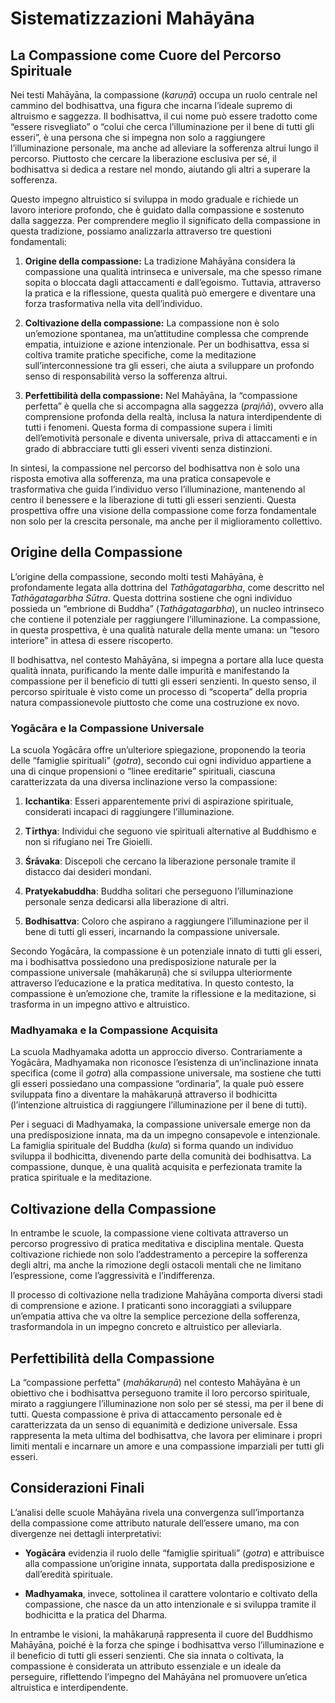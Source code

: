 # Sistematizzazioni Mahāyāna {#sec-compassione-mahayana}

## La Compassione come Cuore del Percorso Spirituale  

Nei testi Mahāyāna, la compassione (*karuṇā*) occupa un ruolo centrale nel cammino del bodhisattva, una figura che incarna l'ideale supremo di altruismo e saggezza. Il bodhisattva, il cui nome può essere tradotto come "essere risvegliato" o "colui che cerca l'illuminazione per il bene di tutti gli esseri", è una persona che si impegna non solo a raggiungere l'illuminazione personale, ma anche ad alleviare la sofferenza altrui lungo il percorso. Piuttosto che cercare la liberazione esclusiva per sé, il bodhisattva si dedica a restare nel mondo, aiutando gli altri a superare la sofferenza.  

Questo impegno altruistico si sviluppa in modo graduale e richiede un lavoro interiore profondo, che è guidato dalla compassione e sostenuto dalla saggezza. Per comprendere meglio il significato della compassione in questa tradizione, possiamo analizzarla attraverso tre questioni fondamentali:  

1. **Origine della compassione:** La tradizione Mahāyāna considera la compassione una qualità intrinseca e universale, ma che spesso rimane sopita o bloccata dagli attaccamenti e dall’egoismo. Tuttavia, attraverso la pratica e la riflessione, questa qualità può emergere e diventare una forza trasformativa nella vita dell'individuo.  

2. **Coltivazione della compassione:** La compassione non è solo un'emozione spontanea, ma un'attitudine complessa che comprende empatia, intuizione e azione intenzionale. Per un bodhisattva, essa si coltiva tramite pratiche specifiche, come la meditazione sull’interconnessione tra gli esseri, che aiuta a sviluppare un profondo senso di responsabilità verso la sofferenza altrui.  

3. **Perfettibilità della compassione:** Nel Mahāyāna, la "compassione perfetta" è quella che si accompagna alla saggezza (*prajñā*), ovvero alla comprensione profonda della realtà, inclusa la natura interdipendente di tutti i fenomeni. Questa forma di compassione supera i limiti dell'emotività personale e diventa universale, priva di attaccamenti e in grado di abbracciare tutti gli esseri viventi senza distinzioni.  

In sintesi, la compassione nel percorso del bodhisattva non è solo una risposta emotiva alla sofferenza, ma una pratica consapevole e trasformativa che guida l'individuo verso l'illuminazione, mantenendo al centro il benessere e la liberazione di tutti gli esseri senzienti. Questa prospettiva offre una visione della compassione come forza fondamentale non solo per la crescita personale, ma anche per il miglioramento collettivo.  

## Origine della Compassione

L’origine della compassione, secondo molti testi Mahāyāna, è profondamente legata alla dottrina del *Tathāgatagarbha*, come descritto nel *Tathāgatagarbha Sūtra*. Questa dottrina sostiene che ogni individuo possieda un “embrione di Buddha” (*Tathāgatagarbha*), un nucleo intrinseco che contiene il potenziale per raggiungere l’illuminazione. La compassione, in questa prospettiva, è una qualità naturale della mente umana: un “tesoro interiore” in attesa di essere riscoperto.

Il bodhisattva, nel contesto Mahāyāna, si impegna a portare alla luce questa qualità innata, purificando la mente dalle impurità e manifestando la compassione per il beneficio di tutti gli esseri senzienti. In questo senso, il percorso spirituale è visto come un processo di “scoperta” della propria natura compassionevole piuttosto che come una costruzione ex novo.

### Yogācāra e la Compassione Universale

La scuola Yogācāra offre un'ulteriore spiegazione, proponendo la teoria delle “famiglie spirituali” (*gotra*), secondo cui ogni individuo appartiene a una di cinque propensioni o “linee ereditarie” spirituali, ciascuna caratterizzata da una diversa inclinazione verso la compassione:

1. **Icchantika**: Esseri apparentemente privi di aspirazione spirituale, considerati incapaci di raggiungere l’illuminazione.

2. **Tīrthya**: Individui che seguono vie spirituali alternative al Buddhismo e non si rifugiano nei Tre Gioielli.

3. **Śrāvaka**: Discepoli che cercano la liberazione personale tramite il distacco dai desideri mondani.

4. **Pratyekabuddha**: Buddha solitari che perseguono l’illuminazione personale senza dedicarsi alla liberazione di altri.

5. **Bodhisattva**: Coloro che aspirano a raggiungere l’illuminazione per il bene di tutti gli esseri, incarnando la compassione universale.

Secondo Yogācāra, la compassione è un potenziale innato di tutti gli esseri, ma i bodhisattva possiedono una predisposizione naturale per la compassione universale (mahākaruṇā) che si sviluppa ulteriormente attraverso l'educazione e la pratica meditativa. In questo contesto, la compassione è un’emozione che, tramite la riflessione e la meditazione, si trasforma in un impegno attivo e altruistico.

### Madhyamaka e la Compassione Acquisita

La scuola Madhyamaka adotta un approccio diverso. Contrariamente a Yogācāra, Madhyamaka non riconosce l’esistenza di un’inclinazione innata specifica (come il *gotra*) alla compassione universale, ma sostiene che tutti gli esseri possiedano una compassione “ordinaria”, la quale può essere sviluppata fino a diventare la mahākaruṇā attraverso il bodhicitta (l’intenzione altruistica di raggiungere l’illuminazione per il bene di tutti).

Per i seguaci di Madhyamaka, la compassione universale emerge non da una predisposizione innata, ma da un impegno consapevole e intenzionale. La famiglia spirituale del Buddha (*kula*) si forma quando un individuo sviluppa il bodhicitta, divenendo parte della comunità dei bodhisattva. La compassione, dunque, è una qualità acquisita e perfezionata tramite la pratica spirituale e la meditazione.

## Coltivazione della Compassione

In entrambe le scuole, la compassione viene coltivata attraverso un percorso progressivo di pratica meditativa e disciplina mentale. Questa coltivazione richiede non solo l'addestramento a percepire la sofferenza degli altri, ma anche la rimozione degli ostacoli mentali che ne limitano l'espressione, come l’aggressività e l’indifferenza.

Il processo di coltivazione nella tradizione Mahāyāna comporta diversi stadi di comprensione e azione. I praticanti sono incoraggiati a sviluppare un'empatia attiva che va oltre la semplice percezione della sofferenza, trasformandola in un impegno concreto e altruistico per alleviarla.

## Perfettibilità della Compassione

La “compassione perfetta” (*mahākaruṇā*) nel contesto Mahāyāna è un obiettivo che i bodhisattva perseguono tramite il loro percorso spirituale, mirato a raggiungere l'illuminazione non solo per sé stessi, ma per il bene di tutti. Questa compassione è priva di attaccamento personale ed è caratterizzata da un senso di equanimità e dedizione universale. Essa rappresenta la meta ultima del bodhisattva, che lavora per eliminare i propri limiti mentali e incarnare un amore e una compassione imparziali per tutti gli esseri.

## Considerazioni Finali

L’analisi delle scuole Mahāyāna rivela una convergenza sull'importanza della compassione come attributo naturale dell'essere umano, ma con divergenze nei dettagli interpretativi:

- **Yogācāra** evidenzia il ruolo delle “famiglie spirituali” (*gotra*) e attribuisce alla compassione un’origine innata, supportata dalla predisposizione e dall’eredità spirituale.

- **Madhyamaka**, invece, sottolinea il carattere volontario e coltivato della compassione, che nasce da un atto intenzionale e si sviluppa tramite il bodhicitta e la pratica del Dharma.

In entrambe le visioni, la mahākaruṇā rappresenta il cuore del Buddhismo Mahāyāna, poiché è la forza che spinge i bodhisattva verso l’illuminazione e il beneficio di tutti gli esseri senzienti. Che sia innata o coltivata, la compassione è considerata un attributo essenziale e un ideale da perseguire, riflettendo l’impegno del Mahāyāna nel promuovere un’etica altruistica e interdipendente.
